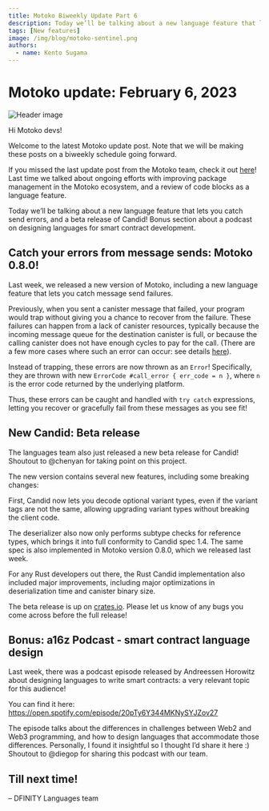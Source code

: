 ```yaml
---
title: Motoko Biweekly Update Part 6
description: Today we’ll be talking about a new language feature that lets you catch send errors, and a beta release of Candid! Bonus section about a podcast on designing languages for smart contract development.
tags: [New features]
image: /img/blog/motoko-sentinel.png
authors:
  - name: Kento Sugama
---
```


# Motoko update: February 6, 2023
![Header image](/img/blog/motoko-sentinel.png)

Hi Motoko devs!

Welcome to the latest Motoko update post. Note that we will be making these posts on a biweekly schedule going forward.

If you missed the last update post from the Motoko team, check it
out [here](https://forum.dfinity.org/t/motoko-package-management-and-code-blocks-weekly-motoko-updates/18142)! Last time
we talked about ongoing efforts with improving package management in the Motoko ecosystem, and a review of code blocks
as a language feature.

Today we’ll be talking about a new language feature that lets you catch send errors, and a beta release of Candid! Bonus
section about a podcast on designing languages for smart contract development.

## Catch your errors from message sends: Motoko 0.8.0!

Last week, we released a new version of Motoko, including a new language feature that lets you catch message send
failures.

Previously, when you sent a canister message that failed, your program would trap without giving you a chance to recover
from the failure. These failures can happen from a lack of canister resources, typically because the incoming message
queue for the destination canister is full, or because the calling canister does not have enough cycles to pay for the
call. (There are a few more cases where such an error can occur: see
details [here](https://github.com/dfinity/motoko/pull/3630)).

Instead of trapping, these errors are now thrown as an `Error`! Specifically, they are thrown with
new `ErrorCode #call_error { err_code = n }`, where `n` is the error code returned by the underlying platform.

Thus, these errors can be caught and handled with `try catch` expressions, letting you recover or gracefully fail from
these messages as you see fit!

## New Candid: Beta release

The languages team also just released a new beta release for Candid! Shoutout to @chenyan for taking point on this
project.

The new version contains several new features, including some breaking changes:

First, Candid now lets you decode optional variant types, even if the variant tags are not the same, allowing upgrading
variant types without breaking the client code.

The deserializer also now only performs subtype checks for reference types, which brings it into full conformity to
Candid spec 1.4. The same spec is also implemented in Motoko version 0.8.0, which we released last week.

For any Rust developers out there, the Rust Candid implementation also included major improvements, including major
optimizations in deserialization time and canister binary size.

The beta release is up on [crates.io](https://crates.io/crates/candid/0.9.0-beta.2). Please let us know of any bugs you
come across before the full release!

## Bonus: a16z Podcast - smart contract language design

Last week, there was a podcast episode released by Andreessen Horowitz about designing languages to write smart
contracts: a very relevant topic for this audience!

You can find it here: https://open.spotify.com/episode/20pTy6Y344MKNySYJZov27

The episode talks about the differences in challenges between Web2 and Web3 programming, and how to design languages
that accommodate those differences. Personally, I found it insightful so I thought I’d share it here :) Shoutout to
@diegop for sharing this podcast with our team.

## Till next time!

– DFINITY Languages team

